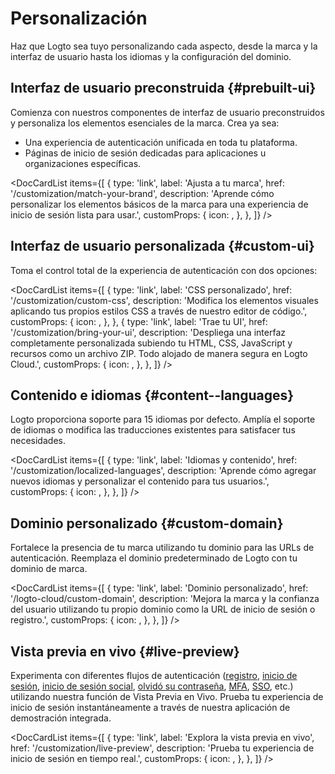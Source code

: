 
# Personalización

Haz que Logto sea tuyo personalizando cada aspecto, desde la marca y la interfaz de usuario hasta los idiomas y la configuración del dominio.

## Interfaz de usuario preconstruida \{#prebuilt-ui}

Comienza con nuestros componentes de interfaz de usuario preconstruidos y personaliza los elementos esenciales de la marca. Crea ya sea:

- Una experiencia de autenticación unificada en toda tu plataforma.
- Páginas de inicio de sesión dedicadas para aplicaciones u organizaciones específicas.

<DocCardList
  items={[
    {
      type: 'link',
      label: 'Ajusta a tu marca',
      href: '/customization/match-your-brand',
      description:
        'Aprende cómo personalizar los elementos básicos de la marca para una experiencia de inicio de sesión lista para usar.',
      customProps: {
        icon: <CustomizationIcon />,
      },
    },
  ]}
/>

## Interfaz de usuario personalizada \{#custom-ui}

Toma el control total de la experiencia de autenticación con dos opciones:

<DocCardList
  items={[
    {
      type: 'link',
      label: 'CSS personalizado',
      href: '/customization/custom-css',
      description:
        'Modifica los elementos visuales aplicando tus propios estilos CSS a través de nuestro editor de código.',
      customProps: {
        icon: <BrushIcon />,
      },
    },
    {
      type: 'link',
      label: 'Trae tu UI',
      href: '/customization/bring-your-ui',
      description:
        'Despliega una interfaz completamente personalizada subiendo tu HTML, CSS, JavaScript y recursos como un archivo ZIP. Todo alojado de manera segura en Logto Cloud.',
      customProps: {
        icon: <FlaskIcon />,
      },
    },
  ]}
/>

## Contenido e idiomas \{#content--languages}

Logto proporciona soporte para 15 idiomas por defecto. Amplía el soporte de idiomas o modifica las traducciones existentes para satisfacer tus necesidades.

<DocCardList
  items={[
    {
      type: 'link',
      label: 'Idiomas y contenido',
      href: '/customization/localized-languages',
      description:
        'Aprende cómo agregar nuevos idiomas y personalizar el contenido para tus usuarios.',
      customProps: {
        icon: <LanguagesIcon />,
      },
    },
  ]}
/>

## Dominio personalizado \{#custom-domain}

Fortalece la presencia de tu marca utilizando tu dominio para las URLs de autenticación. Reemplaza el dominio predeterminado de Logto con tu dominio de marca.

<DocCardList
  items={[
    {
      type: 'link',
      label: 'Dominio personalizado',
      href: '/logto-cloud/custom-domain',
      description:
        'Mejora la marca y la confianza del usuario utilizando tu propio dominio como la URL de inicio de sesión o registro.',
      customProps: {
        icon: <UserFlowIcon />,
      },
    },
  ]}
/>

## Vista previa en vivo \{#live-preview}

Experimenta con diferentes flujos de autenticación ([registro](/end-user-flows/sign-up-and-sign-in/sign-up), [inicio de sesión](/end-user-flows/sign-up-and-sign-in/sign-in), [inicio de sesión social](/end-user-flows/sign-up-and-sign-in/social-sign-in), [olvidó su contraseña](/end-user-flows/sign-up-and-sign-in/reset-password), [MFA](/end-user-flows/mfa), [SSO](/end-user-flows/enterprise-sso), etc.) utilizando nuestra función de Vista Previa en Vivo. Prueba tu experiencia de inicio de sesión instantáneamente a través de nuestra aplicación de demostración integrada.

<DocCardList
  items={[
    {
      type: 'link',
      label: 'Explora la vista previa en vivo',
      href: '/customization/live-preview',
      description: 'Prueba tu experiencia de inicio de sesión en tiempo real.',
      customProps: {
        icon: <StartIcon />,
      },
    },
  ]}
/>

